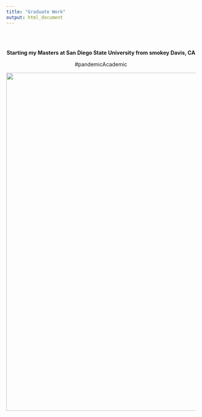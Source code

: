 ```yaml
---
title: "Graduate Work"
output: html_document
---
```

<br>
<br>
<center> **Starting my Masters at San Diego State
University from smokey Davis, CA**

#pandemicAcademic

<center>![](./pictures/suisunfire1.jpg){width=900px}